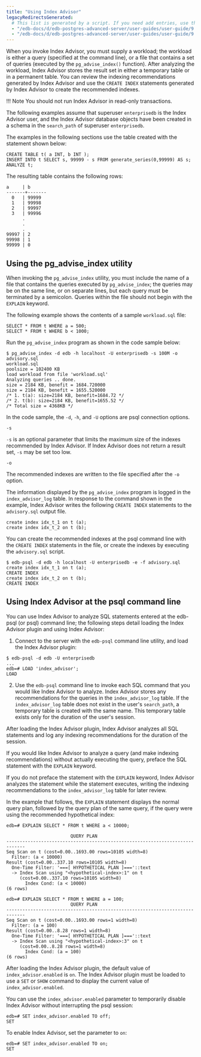```yaml
---
title: "Using Index Advisor"
legacyRedirectsGenerated:
  # This list is generated by a script. If you need add entries, use the `legacyRedirects` key.
  - "/edb-docs/d/edb-postgres-advanced-server/user-guides/user-guide/9.6/EDB_Postgres_Advanced_Server_Guide.1.56.html"
  - "/edb-docs/d/edb-postgres-advanced-server/user-guides/user-guide/9.5/EDB_Postgres_Enterprise_Guide.1.126.html"
---
```


<div id="using_index_advisor" class="registered_link"></div>

When you invoke Index Advisor, you must supply a workload; the workload is either a query (specified at the command line), or a file that contains a set of queries (executed by the `pg_advise_index()` function). After analyzing the workload, Index Advisor stores the result set in either a temporary table or in a permanent table. You can review the indexing recommendations generated by Index Advisor and use the `CREATE INDEX` statements generated by Index Advisor to create the recommended indexes.

!!! Note
    You should not run Index Advisor in read-only transactions.

The following examples assume that superuser `enterprisedb` is the Index Advisor user, and the Index Advisor database objects have been created in a schema in the `search_path` of superuser `enterprisedb`.

The examples in the following sections use the table created with the statement shown below:

```text
CREATE TABLE t( a INT, b INT );
INSERT INTO t SELECT s, 99999 - s FROM generate_series(0,99999) AS s;
ANALYZE t;
```

The resulting table contains the following rows:

```text
a     | b
-------+-------
  0   | 99999
  1   | 99998
  2   | 99997
  3   | 99996
      .
      .
      .
99997 | 2
99998 | 1
99999 | 0
```

## Using the pg_advise_index utility

When invoking the `pg_advise_index` utility, you must include the name of a file that contains the queries executed by `pg_advise_index`; the queries may be on the same line, or on separate lines, but each query must be terminated by a semicolon. Queries within the file should not begin with the `EXPLAIN` keyword.

The following example shows the contents of a sample `workload.sql` file:

```text
SELECT * FROM t WHERE a = 500;
SELECT * FROM t WHERE b < 1000;
```

Run the `pg_advise_index` program as shown in the code sample below:

```text
$ pg_advise_index -d edb -h localhost -U enterprisedb -s 100M -o advisory.sql 
workload.sql
poolsize = 102400 KB
load workload from file 'workload.sql'
Analyzing queries .. done.
size = 2184 KB, benefit = 1684.720000
size = 2184 KB, benefit = 1655.520000
/* 1. t(a): size=2184 KB, benefit=1684.72 */
/* 2. t(b): size=2184 KB, benefit=1655.52 */
/* Total size = 4368KB */
```

In the code sample, the `-d`, `-h`, and `-U` options are psql connection options.

`-s`

 `-s` is an optional parameter that limits the maximum size of the indexes recommended by Index Advisor. If Index Advisor does not return a result set, `-s` may be set too low.

`-o`

 The recommended indexes are written to the file specified after the `-o` option.

The information displayed by the `pg_advise_index` program is logged in the `index_advisor_log` table. In response to the command shown in the example, Index Advisor writes the following `CREATE INDEX` statements to the `advisory.sql` output file.

```text
create index idx_t_1 on t (a);
create index idx_t_2 on t (b);
```

You can create the recommended indexes at the psql command line with the `CREATE INDEX` statements in the file, or create the indexes by executing the `advisory.sql` script.

```text
$ edb-psql -d edb -h localhost -U enterprisedb -e -f advisory.sql
create index idx_t_1 on t (a);
CREATE INDEX
create index idx_t_2 on t (b);
CREATE INDEX
```

## Using Index Advisor at the psql command line

You can use Index Advisor to analyze SQL statements entered at the edb-psql (or psql) command line; the following steps detail loading the Index Advisor plugin and using Index Advisor:

1.  Connect to the server with the `edb-psql` command line utility, and load the Index Advisor plugin:

```text
$ edb-psql -d edb -U enterprisedb
...
edb=# LOAD 'index_advisor';
LOAD
```

2.  Use the `edb-psql` command line to invoke each SQL command that you would like Index Advisor to analyze. Index Advisor stores any recommendations for the queries in the `index_advisor_log` table. If the `index_advisor_log` table does not exist in the user's `search_path`, a temporary table is created with the same name. This temporary table exists only for the duration of the user's session.

After loading the Index Advisor plugin, Index Advisor analyzes all SQL statements and log any indexing recommendations for the duration of the session.

If you would like Index Advisor to analyze a query (and make indexing recommendations) without actually executing the query, preface the SQL statement with the `EXPLAIN` keyword.

If you do not preface the statement with the `EXPLAIN` keyword, Index Advisor analyzes the statement while the statement executes, writing the indexing recommendations to the `index_advisor_log` table for later review.

In the example that follows, the `EXPLAIN` statement displays the normal query plan, followed by the query plan of the same query, if the query were using the recommended hypothetical index:

```text
edb=# EXPLAIN SELECT * FROM t WHERE a < 10000;

                        QUERY PLAN
-----------------------------------------------------------------------------
Seq Scan on t (cost=0.00..1693.00 rows=10105 width=8)
  Filter: (a < 10000)
Result (cost=0.00..337.10 rows=10105 width=8)
  One-Time Filter: '===[ HYPOTHETICAL PLAN ]==='::text
  -> Index Scan using "<hypothetical-index>:1" on t
     (cost=0.00..337.10 rows=10105 width=8)
       Index Cond: (a < 10000)
(6 rows)

edb=# EXPLAIN SELECT * FROM t WHERE a = 100;
                        QUERY PLAN
-----------------------------------------------------------------------------
Seq Scan on t (cost=0.00..1693.00 rows=1 width=8)
  Filter: (a = 100)
Result (cost=0.00..8.28 rows=1 width=8)
  One-Time Filter: '===[ HYPOTHETICAL PLAN ]==='::text
  -> Index Scan using "<hypothetical-index>:3" on t
     (cost=0.00..8.28 rows=1 width=8)
       Index Cond: (a = 100)
(6 rows)
```

After loading the Index Advisor plugin, the default value of `index_advisor.enabled` is `on`. The Index Advisor plugin must be loaded to use a `SET` or `SHOW` command to display the current value of `index_advisor.enabled`.

You can use the `index_advisor.enabled` parameter to temporarily disable Index Advisor without interrupting the psql session:

```text
edb=# SET index_advisor.enabled TO off;
SET
```

To enable Index Advisor, set the parameter to `on`:

```text
edb=# SET index_advisor.enabled TO on;
SET
```
